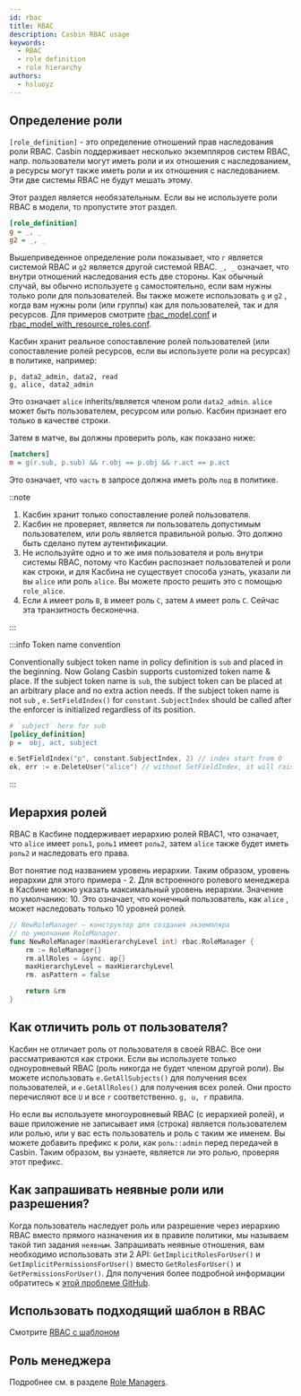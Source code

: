 ```yaml
---
id: rbac
title: RBAC
description: Casbin RBAC usage
keywords:
  - RBAC
  - role definition
  - role hierarchy
authors:
  - hsluoyz
---
```


## Определение роли

`[role_definition]` - это определение отношений прав наследования роли RBAC. Casbin поддерживает несколько экземпляров систем RBAC, напр. пользователи могут иметь роли и их отношения с наследованием, а ресурсы могут также иметь роли и их отношения с наследованием. Эти две системы RBAC не будут мешать этому.

Этот раздел является необязательным. Если вы не используете роли RBAC в модели, то пропустите этот раздел.

```ini
[role_definition]
g = _, _
g2 = _, _
```

Вышеприведенное определение роли показывает, что `г` является системой RBAC и `g2` является другой системой RBAC. `_, _` означает, что внутри отношений наследования есть две стороны. Как обычный случай, вы обычно используете `g` самостоятельно, если вам нужны только роли для пользователей.  Вы также можете использовать `g` и `g2` , когда вам нужны роли (или группы) как для пользователей, так и для ресурсов. Для примеров смотрите [rbac_model.conf](https://github.com/casbin/casbin/blob/master/examples/rbac_model.conf) и [rbac_model_with_resource_roles.conf](https://github.com/casbin/casbin/blob/master/examples/rbac_with_resource_roles_model.conf).

Касбин хранит реальное сопоставление ролей пользователей (или сопоставление ролей ресурсов, если вы используете роли на ресурсах) в политике, например:

```
p, data2_admin, data2, read
g, alice, data2_admin
```

Это означает `alice` inherits/является членом роли `data2_admin`. `alice` может быть пользователем, ресурсом или ролью. Касбин признает его только в качестве строки.

Затем в матче, вы должны проверить роль, как показано ниже:

```ini
[matchers]
m = g(r.sub, p.sub) && r.obj == p.obj && r.act == p.act
```

Это означает, что `часть` в запросе должна иметь роль `под` в политике.

::note

1. Касбин хранит только сопоставление ролей пользователя.
2. Касбин не проверяет, является ли пользователь допустимым пользователем, или роль является правильной ролью. Это должно быть сделано путем аутентификации.
3. Не используйте одно и то же имя пользователя и роль внутри системы RBAC, потому что Касбин распознает пользователей и роли как строки, и для Касбина не существует способа узнать, указали ли вы `alice` или роль `alice`. Вы можете просто решить это с помощью `role_alice`.
4. Если `A` имеет роль `B`, `B` имеет роль `C`, затем `A` имеет роль `C`. Сейчас эта транзитность бесконечна.

:::

:::info Token name convention

Conventionally subject token name in policy definition is `sub` and placed in the beginning. Now Golang Casbin supports customized token name & place. If the subject token name is `sub`, the subject token can be placed at an arbitrary place and no extra action needs.  If the subject token name is not `sub` , `e.SetFieldIndex()` for `constant.SubjectIndex` should be called after the enforcer is initialized regardless of its position.
```ini
# `subject` here for sub
[policy_definition]
p =  obj, act, subject
```

```go
e.SetFieldIndex("p", constant.SubjectIndex, 2) // index start from 0
ok, err := e.DeleteUser("alice") // without SetFieldIndex, it will raise an error
```

:::

## Иерархия ролей

RBAC в Касбине поддерживает иерархию ролей RBAC1, что означает, что `alice` имеет `роль1`, `роль1` имеет `роль2`, затем `alice` также будет иметь `роль2` и наследовать его права.

Вот понятие под названием уровень иерархии. Таким образом, уровень иерархии для этого примера - 2. Для встроенного ролевого менеджера в Касбине можно указать максимальный уровень иерархии. Значение по умолчанию: 10. Это означает, что конечный пользователь, как `alice` , может наследовать только 10 уровней ролей.

```go
// NewRoleManager — конструктор для создания экземпляра
// по умолчанию RoleManager.
func NewRoleManager(maxHierarchyLevel int) rbac.RoleManager {
    rm := RoleManager{}
    rm.allRoles = &sync. ap{}
    maxHierarchyLevel = maxHierarchyLevel
    rm. asPattern = false

    return &rm
}
```

## Как отличить роль от пользователя?

Касбин не отличает роль от пользователя в своей RBAC. Все они рассматриваются как строки. Если вы используете только одноуровневый RBAC (роль никогда не будет членом другой роли). Вы можете использовать `e.GetAllSubjects()` для получения всех пользователей, и `e.GetAllRoles()` для получения всех ролей. Они просто перечисляют все `U` и все `r` соответственно. `g, u, r` правила.

Но если вы используете многоуровневый RBAC (с иерархией ролей), и ваше приложение не записывает имя (строка) является пользователем или ролью, или у вас есть пользователь и роль с таким же именем. Вы можете добавить префикс к роли, как `роль::admin` перед передачей в Casbin. Таким образом, вы узнаете, является ли это ролью, проверяя этот префикс.

## Как запрашивать неявные роли или разрешения?

Когда пользователь наследует роль или разрешение через иерархию RBAC вместо прямого назначения их в правиле политики, мы называем такой тип задания `неявным`. Запрашивать неявные отношения, вам необходимо использовать эти 2 API: `GetImplicitRolesForUser()` и `GetImplicitPermissionsForUser()` вместо `GetRolesForUser()` и `GetPermissionsForUser()`. Для получения более подробной информации обратитесь к [этой проблеме GitHub](https://github.com/casbin/casbin/issues/137).

## Использовать подходящий шаблон в RBAC

Смотрите [RBAC с шаблоном](/docs/rbac-with-pattern)

## Роль менеджера

Подробнее см. в разделе [Role Managers](/docs/role-managers).

